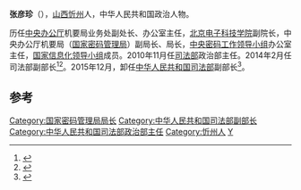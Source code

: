 '''张彦珍'''（{{bd|1955年|5月||catIdx=Zhang张}}），[[山西|山西]][[忻州|忻州]]人，中华人民共和国政治人物。

历任[[中央办公厅|中央办公厅]]机要局业务处副处长、办公室主任，[[北京电子科技学院|北京电子科技学院]]副院长，中央办公厅机要局（[[国家密码管理局|国家密码管理局]]）副局长、局长，[[中央密码工作领导小组|中央密码工作领导小组]]办公室主任，[[国家信息化领导小组|国家信息化领导小组]]成员。2010年11月任[[司法部|司法部]]政治部主任。2014年2月任司法部副部长<ref>{{cite news|title=张彦珍|url=http://www.moj.gov.cn/index/content/2014-03/12/content_2404719.htm?node=7351|accessdate=2014-03-26|newspaper=中华人民共和国司法部|archive-date=2015-12-22|archive-url=https://web.archive.org/web/20151222094423/http://www.moj.gov.cn/index/content/2014-03/12/content_2404719.htm?node=7351|dead-url=no}}</ref><ref>{{cite news|title=司法部副部长在湖北调研司法行政戒毒工作|url=http://www.chinapeace.org.cn/2014-03/20/content_10728970.htm|accessdate=2014-03-26|newspaper=中国长安网|archive-date=2014-03-26|archive-url=https://web.archive.org/web/20140326181142/http://www.chinapeace.org.cn/2014-03/20/content_10728970.htm|dead-url=yes}}</ref>。2015年12月，卸任[[中华人民共和国司法部|中华人民共和国司法部]]副部长<ref>{{cite news|title=国务院任免一批国家工作人员，刘跃进公安部部长助理职务被免|url=http://www.thepaper.cn/newsDetail_forward_1410371|accessdate=2015-12-18|newspaper=澎湃新闻|archive-date=2015-12-21|archive-url=https://web.archive.org/web/20151221022336/http://www.thepaper.cn/newsDetail_forward_1410371|dead-url=no}}</ref>。

==参考==
{{reflist}}

{{DEFAULTSORT:Zhang张}}
[[Category:国家密码管理局局长|Category:国家密码管理局局长]]
[[Category:中华人民共和国司法部副部长|Category:中华人民共和国司法部副部长]]
[[Category:中华人民共和国司法部政治部主任|Category:中华人民共和国司法部政治部主任]]
[[Category:忻州人|Category:忻州人]]
[[Category:张姓|Y]]